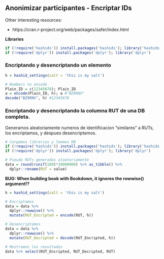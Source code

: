 ## Anonimizar participantes - Encriptar IDs

Other interesting resources:  

- https://cran.r-project.org/web/packages/safer/index.html


**Libraries**
```r
if (!require('hashids')) install.packages('hashids'); library('hashids')
if (!require('dplyr')) install.packages('dplyr'); library('dplyr')
```

### Encriptando y desencriptando un elemento
```r
h = hashid_settings(salt = 'this is my salt')

# Numbers to encode
Plain_ID = c(12345678); Plain_ID
a = encode(Plain_ID, h); a #"BZ9RNV"
decode("BZ9RNV", h) #12345678

```


### Encriptando y desencriptando la columna RUT de una DB completa.

Generamos aleatoriamente numeros de identificacion "similares" a RUTs, los encriptamos, y despues desencriptamos.
```r
# Cargamos librerias y leemos DB
if (!require('hashids')) install.packages('hashids'); library('hashids')
if (!require('dplyr')) install.packages('dplyr'); library('dplyr')

# Pseudo RUTs generadas aleatoriamente
data = round(runif(100)*10000000) %>% as_tibble() %>% 
  dplyr::rename(RUT = value)
```

**BUG: When building book with Bookdown, it ignores the rowwise() argument!?**
```r

h = hashid_settings(salt = 'this is my salt')

# Encriptamos
data = data %>% 
  dplyr::rowwise() %>% 
  mutate(RUT_Encripted = encode(RUT, h))

# Desencriptamos
data = data %>% 
  dplyr::rowwise() %>% 
  mutate(RUT_Decripted = decode(RUT_Encripted, h))

# Mostramos los resultados
data %>% select(RUT_Encripted, RUT_Decripted, RUT)

```

